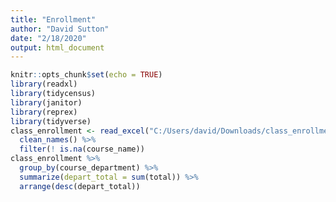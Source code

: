 ```yaml
---
title: "Enrollment"
author: "David Sutton"
date: "2/18/2020"
output: html_document
---
```


```r
knitr::opts_chunk$set(echo = TRUE)
library(readxl)
library(tidycensus)
library(janitor)
library(reprex)
library(tidyverse)
class_enrollment <- read_excel("C:/Users/david/Downloads/class_enrollment_summary_by_term2.18.20.xlsx", skip = 3) %>%
  clean_names() %>%
  filter(! is.na(course_name))
class_enrollment %>%
  group_by(course_department) %>%
  summarize(depart_total = sum(total)) %>%
  arrange(desc(depart_total))


```

